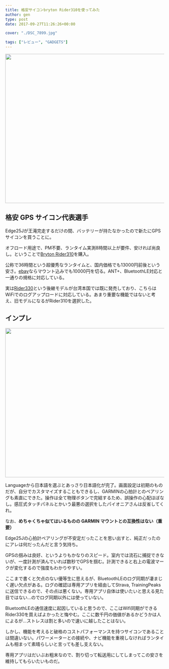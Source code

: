 ---
title: 格安サイコンbryton Rider310を使ってみた
author: gen
type: post
date: 2017-09-27T11:26:26+00:00

cover: "./DSC_7899.jpg"

tags: ["レビュー", "GADGETS"]
---

<img
  class="wp-image-745 size-large alignnone"
  src="./DSC_7899.jpg"
  alt=""
  width="840"
  height="473"
/>

## 格安 GPS サイコン代表選手

Edge25Jが王滝完走するだけの間、バッテリーが持たなかったので新たにGPSサイコンを買うことに。

オフロード用途で、PM不要、ランタイム実測8時間以上が要件、安ければ尚良し。ということで[Bryton Rider310][1]を購入。

公称で36時間という超優秀なランタイムと、国内価格でも13000円前後という安さ。[ebay][2]ならマウント込みでも10000円を切る。ANT+、BluetoothLE対応と一通りの規格に対応している。

実は[Rider330][3]という後継モデルが台湾本国では既に発売しており、こちらはWiFiでのログアップロードに対応している。あまり重要な機能ではないと考え、旧モデルになるがRider310を選択した。

## インプレ

<img
  class="aligncenter size-large wp-image-753"
  src="./P_20170927_201256.jpg"
  alt=""
  width="840"
  height="473"
/>

Languageから日本語を選ぶとあっさり日本語化が完了。画面設定は初期のものだが、自分でカスタマイズすることもできるし、GARMINの心拍計とのペアリングも素直にできた。操作は全て物理ボタンで完結するため、誤操作の心配ほぼなし。感圧式タッチパネルとかいう最悪の選択をしたパイオニアさんは反省してくれ。

なお、**めちゃくちゃ似てはいるものの GARMIN マウントとの互換性はない（重要）**

Edge25Jの心拍計ペアリングが不安定だったことを思い出すと、純正だったのにアレは何だったんだと言う気持ち。

GPSの掴みは良好、というよりもかなりのスピード。室内では流石に捕捉できないが、一度計測が済んでいれば数秒でGPSを掴む。計測できると右上の電波マークが変化するので強度もわかりやすい。

ここまで書くと欠点のない優等生に思えるが、BluetoothLEのログ同期が凄まじく遅い欠点がある。ログの確認は専用アプリを経由してStrava, TrainingPeaksに送信できるので、その点は悪くない。専用アプリ自体は使いたいと思える見た目ではない…のでログ同期以外には使っていない。

BluetoothLEの通信速度に起因していると思うので、ここはWifi同期ができるRider330を買えばよかったと悔やむ。ここに数千円の価値があるかどうかは人によるが…ストレスは割と多いので速いに越したことはない。

しかし、機能を考えると破格のコストパフォーマンスを持つサイコンであることは間違いない。パワーメーターとの接続や、ナビ機能を重視しなければランタイムも相まって素晴らしいと言っても差し支えない。

専用アプリはだいぶお粗末なので、割り切って転送用にしてしまってこの安さを維持してもらいたいものだ。

<LinkBox isAmazonLink url="https://www.amazon.co.jp/dp/B074KXFHDW/" />

[1]: http://amzn.to/2xAqcrr
[2]: https://rover.ebay.com/rover/1/711-53200-19255-0/1?icep_id=114&ipn=icep&toolid=20004&campid=5338191852&mpre=http%3A%2F%2Fwww.ebay.com%2Fitm%2FBryton-Rider-310E-GPS-Bike-Bicycle-Cycling-Computer-Extension-Mount-%2F172011670052%3Fepid%3D1249387116%26hash%3Ditem280cb1ca24%3Ag%3AfjkAAOSwTM5Yw6oj
[3]: https://rover.ebay.com/rover/1/711-53200-19255-0/1?icep_id=114&ipn=icep&toolid=20004&campid=5338191852&mpre=http%3A%2F%2Fwww.ebay.com%2Fitm%2FBryton-Rider-330E-GPS-Cycling-Computer-%2F192113222737%3Fepid%3D1888854696%26hash%3Ditem2cbad72451%3Ag%3AUIEAAOSwEzxYWBXn
